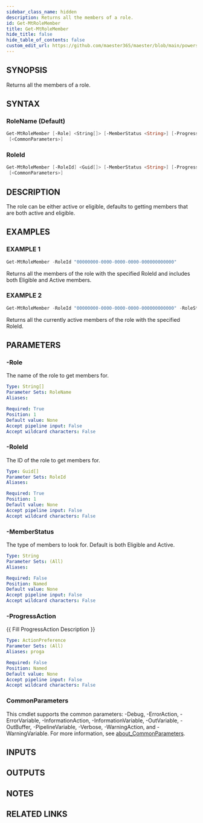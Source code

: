 ```yaml
---
sidebar_class_name: hidden
description: Returns all the members of a role.
id: Get-MtRoleMember
title: Get-MtRoleMember
hide_title: false
hide_table_of_contents: false
custom_edit_url: https://github.com/maester365/maester/blob/main/powershell/public/Get-MtRoleMember.ps1
---
```


## SYNOPSIS

Returns all the members of a role.

## SYNTAX

### RoleName (Default)

```powershell
Get-MtRoleMember [-Role] <String[]> [-MemberStatus <String>] [-ProgressAction <ActionPreference>]
 [<CommonParameters>]
```

### RoleId

```powershell
Get-MtRoleMember [-RoleId] <Guid[]> [-MemberStatus <String>] [-ProgressAction <ActionPreference>]
 [<CommonParameters>]
```

## DESCRIPTION

The role can be either active or eligible, defaults to getting members that are both active and eligible.

## EXAMPLES

### EXAMPLE 1

```powershell
Get-MtRoleMember -RoleId "00000000-0000-0000-0000-000000000000"
```

Returns all the members of the role with the specified RoleId and includes both Eligible and Active members.

### EXAMPLE 2

```powershell
Get-MtRoleMember -RoleId "00000000-0000-0000-0000-000000000000" -RoleStatus Active
```

Returns all the currently active members of the role with the specified RoleId.

## PARAMETERS

### -Role

The name of the role to get members for.

```yaml
Type: String[]
Parameter Sets: RoleName
Aliases:

Required: True
Position: 1
Default value: None
Accept pipeline input: False
Accept wildcard characters: False
```

### -RoleId

The ID of the role to get members for.

```yaml
Type: Guid[]
Parameter Sets: RoleId
Aliases:

Required: True
Position: 1
Default value: None
Accept pipeline input: False
Accept wildcard characters: False
```

### -MemberStatus

The type of members to look for.
Default is both Eligible and Active.

```yaml
Type: String
Parameter Sets: (All)
Aliases:

Required: False
Position: Named
Default value: None
Accept pipeline input: False
Accept wildcard characters: False
```

### -ProgressAction

\{\{ Fill ProgressAction Description \}\}

```yaml
Type: ActionPreference
Parameter Sets: (All)
Aliases: proga

Required: False
Position: Named
Default value: None
Accept pipeline input: False
Accept wildcard characters: False
```

### CommonParameters

This cmdlet supports the common parameters: -Debug, -ErrorAction, -ErrorVariable, -InformationAction, -InformationVariable, -OutVariable, -OutBuffer, -PipelineVariable, -Verbose, -WarningAction, and -WarningVariable. For more information, see [about_CommonParameters](http://go.microsoft.com/fwlink/?LinkID=113216).

## INPUTS

## OUTPUTS

## NOTES

## RELATED LINKS
